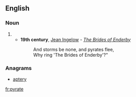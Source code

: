 ==English==

===Noun===
{{en-noun}}

# {{obsolete spelling of|pirate|lang=en}}
#*'''19th century''', [[w:Jean Ingelow|Jean Ingelow]] - ''[[s:The Brides of Enderby|The Brides of Enderby]]''
#*:And storms be none, and pyrates flee,
#*:Why ring 'The Brides of Enderby'?"

===Anagrams===
* [[aptery#English|aptery]]

[[fr:pyrate]]